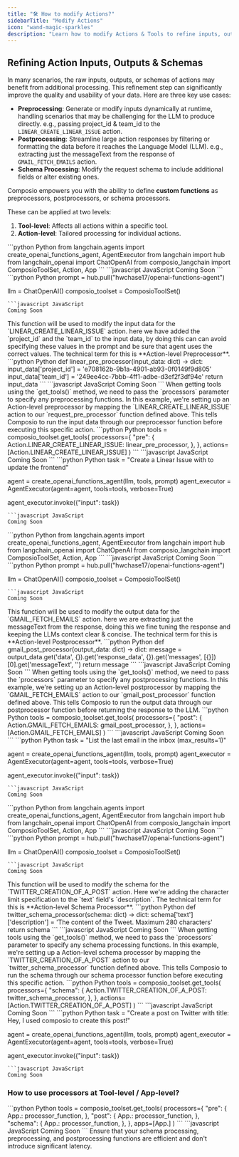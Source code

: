```yaml
---
title: "🛠️ How to modify Actions?"
sidebarTitle: "Modify Actions"
icon: "wand-magic-sparkles"
description: "Learn how to modify Actions & Tools to refine inputs, outputs, and schemas for optimal results."
---
```



## Refining Action Inputs, Outputs & Schemas

In many scenarios, the raw inputs, outputs, or schemas of actions may benefit from additional processing. This refinement step can significantly improve the quality and usability of your data. Here are three key use cases:

- **Preprocessing**: Generate or modify inputs dynamically at runtime, handling scenarios that may be challenging for the LLM to produce directly. e.g., passing project_id & team_id to the `LINEAR_CREATE_LINEAR_ISSUE` action.
- **Postprocessing**: Streamline large action responses by filtering or formatting the data before it reaches the Language Model (LLM). e.g., extracting just the messageText from the response of `GMAIL_FETCH_EMAILS` action.
- **Schema Processing**: Modify the request schema to include additional fields or alter existing ones.

Composio empowers you with the ability to define **custom functions** as preprocessors, postprocessors, or schema processors. 

These can be applied at two levels:

1. **Tool-level**: Affects all actions within a specific tool.
2. **Action-level**: Tailored processing for individual actions.


<Tabs>
<Tab title="Modify Input">
<Steps>
<Step title="Import required libraries">
<CodeGroup>
```python Python
from langchain.agents import create_openai_functions_agent, AgentExecutor
from langchain import hub
from langchain_openai import ChatOpenAI
from composio_langchain import ComposioToolSet, Action, App
```
```javascript JavaScript
Coming Soon
```
</CodeGroup>
</Step>
<Step title="Import Prompt template & Initialize ChatOpenAI & composio toolset client">
<CodeGroup>
```python Python
prompt = hub.pull("hwchase17/openai-functions-agent")

llm = ChatOpenAI()
composio_toolset = ComposioToolSet()
```
```javascript JavaScript
Coming Soon
```
</CodeGroup>
</Step>
<Step title="Define a Custom Function to Modify Input">
This function will be used to modify the input data for the `LINEAR_CREATE_LINEAR_ISSUE` action. here we have added the `project_id` and the `team_id` to the input data, by doing this can can avoid specifying these values in the prompt and be sure that agent uses the correct values. The technical term for this is **Action-level Preprocessor**.
<CodeGroup>
```python Python
def linear_pre_processor(input_data: dict) -> dict:
    input_data['project_id'] = 'e708162b-9b1a-4901-ab93-0f0149f9d805'  
    input_data['team_id'] = '249ee4cc-7bbb-4ff1-adbe-d3ef2f3df94e'
    return input_data
```
```javascript JavaScript
Coming Soon
```
</CodeGroup>
</Step>
<Step title="Get Linear Action from Composio">
When getting tools using the `get_tools()` method, we need to pass the `processors` parameter to specify any preprocessing functions. In this example, we're setting up an Action-level preprocessor by mapping the `LINEAR_CREATE_LINEAR_ISSUE` action to our `request_pre_processor` function defined above. This tells Composio to run the input data through our preprocessor function before executing this specific action.

<CodeGroup>
```python Python
tools = composio_toolset.get_tools(
    processors={
        "pre": {
            Action.LINEAR_CREATE_LINEAR_ISSUE: linear_pre_processor,
        },
    },
    actions=[Action.LINEAR_CREATE_LINEAR_ISSUE]
)
```
```javascript JavaScript
Coming Soon
```
</CodeGroup>
</Step>
<Step title="Invoke the agent">
<CodeGroup>
```python Python
task = "Create a Linear Issue with to update the frontend"

agent = create_openai_functions_agent(llm, tools, prompt)
agent_executor = AgentExecutor(agent=agent, tools=tools, verbose=True)

agent_executor.invoke({"input": task})
```
```javascript JavaScript
Coming Soon
```
</CodeGroup>
</Step>
</Steps>
</Tab>
<Tab title="Modify Output">
<Steps>
<Step title="Import required libraries">
<CodeGroup>
```python Python
from langchain.agents import create_openai_functions_agent, AgentExecutor
from langchain import hub
from langchain_openai import ChatOpenAI
from composio_langchain import ComposioToolSet, Action, App
```
```javascript JavaScript
Coming Soon
```
</CodeGroup>
</Step>
<Step title="Import Prompt template & Initialize ChatOpenAI & composio toolset client">
<CodeGroup>
```python Python
prompt = hub.pull("hwchase17/openai-functions-agent")

llm = ChatOpenAI()
composio_toolset = ComposioToolSet()
```
```javascript JavaScript
Coming Soon
```
</CodeGroup>
</Step>
<Step title="Define a Custom Function to Modify Output">
This function will be used to modify the output data for the `GMAIL_FETCH_EMAILS` action. here we are extracting just the messageText from the response, doing this we fine tuning the response and keeping the LLMs context clear & concise. The technical term for this is **Action-level Postprocessor**.
<CodeGroup>
```python Python
def gmail_post_processor(output_data: dict) -> dict:
    message = output_data.get('data', {}).get('response_data', {}).get('messages', [{}])[0].get('messageText', '')
    return message
```
```javascript JavaScript
Coming Soon
```
</CodeGroup>
</Step>
<Step title="Get Gmail Action from Composio">
When getting tools using the `get_tools()` method, we need to pass the `processors` parameter to specify any postprocessing functions. In this example, we're setting up an Action-level postprocessor by mapping the `GMAIL_FETCH_EMAILS` action to our `gmail_post_processor` function defined above. This tells Composio to run the output data through our postprocessor function before returning the response to the LLM.

<CodeGroup>
```python Python
tools = composio_toolset.get_tools(
    processors={
        "post": {
            Action.GMAIL_FETCH_EMAILS: gmail_post_processor,
        },
    },
    actions=[Action.GMAIL_FETCH_EMAILS]
)
```
```javascript JavaScript
Coming Soon
```
</CodeGroup>
</Step>
<Step title="Invoke the agent">
<CodeGroup>
```python Python
task = "List the last email in the inbox (max_results=1)"

agent = create_openai_functions_agent(llm, tools, prompt)
agent_executor = AgentExecutor(agent=agent, tools=tools, verbose=True)

agent_executor.invoke({"input": task})
```
```javascript JavaScript
Coming Soon
```
</CodeGroup>
</Step>
</Steps>
</Tab>
<Tab title="Modify Schema">
<Steps>
<Step title="Import required libraries">
<CodeGroup>
```python Python
from langchain.agents import create_openai_functions_agent, AgentExecutor
from langchain import hub
from langchain_openai import ChatOpenAI
from composio_langchain import ComposioToolSet, Action, App
```
```javascript JavaScript
Coming Soon
```
</CodeGroup>
</Step>
<Step title="Import Prompt template & Initialize ChatOpenAI & composio toolset client">
<CodeGroup>
```python Python
prompt = hub.pull("hwchase17/openai-functions-agent")

llm = ChatOpenAI()
composio_toolset = ComposioToolSet()
```
```javascript JavaScript
Coming Soon
```
</CodeGroup>
</Step>
<Step title="Define a Custom Function to Modify Schema">
This function will be used to modify the schema for the `TWITTER_CREATION_OF_A_POST` action. Here we're adding the character limit specification to the `text` field's `description`. The technical term for this is **Action-level Schema Processor**.
<CodeGroup>
```python Python
def twitter_schema_processor(schema: dict) -> dict:
    schema['text']['description'] = 'The content of the Tweet. Maximum 280 characters'
    return schema
```
```javascript JavaScript
Coming Soon
```
</CodeGroup>
</Step>
<Step title="Get Gmail Action from Composio">
When getting tools using the `get_tools()` method, we need to pass the `processors` parameter to specify any schema processing functions. In this example, we're setting up a Action-level schema processor by mapping the `TWITTER_CREATION_OF_A_POST` action to our `twitter_schema_processor` function defined above. This tells Composio to run the schema through our schema processor function before executing this specific action.

<CodeGroup>
```python Python
tools = composio_toolset.get_tools(
    processors={
        "schema": {
            Action.TWITTER_CREATION_OF_A_POST: twitter_schema_processor,
        },
    },
    actions=[Action.TWITTER_CREATION_OF_A_POST]
)
```
```javascript JavaScript
Coming Soon
```
</CodeGroup>
</Step>
<Step title="Invoke the agent">
<CodeGroup>
```python Python
task = "Create a post on Twitter with title: Hey, I used composio to create this post!"

agent = create_openai_functions_agent(llm, tools, prompt)
agent_executor = AgentExecutor(agent=agent, tools=tools, verbose=True)

agent_executor.invoke({"input": task})
```
```javascript JavaScript
Coming Soon
```
</CodeGroup>
</Step>
</Steps>
</Tab>
</Tabs>

### How to use processors at Tool-level / App-level?
<CodeGroup>
```python Python
tools = composio_toolset.get_tools(
    processors={
        "pre": {
            App.<app_name>: processor_function,
        },
        "post": {
            App.<app_name>: processor_function,
        },
        "schema": {
            App.<app_name>: processor_function,
        },
    },
    apps=[App.<app_name>]
)
```
```javascript JavaScript
Coming Soon
```
</CodeGroup>

<Warning>
  Ensure that your schema processing, preprocessing, and postprocessing functions are efficient and don't introduce significant latency.
</Warning>
